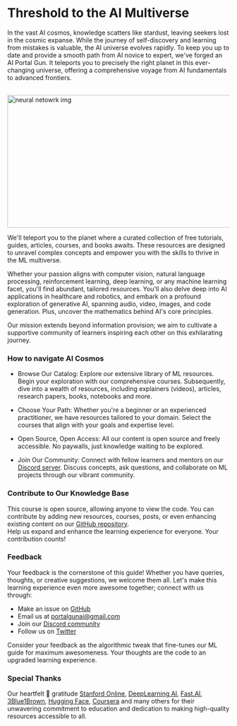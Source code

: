
# Threshold to the AI Multiverse

In the vast AI cosmos, knowledge scatters like stardust, leaving seekers lost in the cosmic expanse. While the journey of self-discovery and learning from mistakes is valuable, the AI universe evolves rapidly. To keep you up to date and provide a smooth path from AI novice to expert, we've forged an AI Portal Gun. It teleports you to precisely the right planet in this ever-changing universe, offering a comprehensive voyage from AI fundamentals to advanced frontiers.

<br/>


<div style={{ position: "relative" }}>
  <Image
    src="/static/img/llm.jpg"
    alt="neural netowrk img"
    height="300"
    width="1000"
    priority
  />
</div>

We'll teleport you to the planet where a curated collection of free tutorials, guides, articles, courses, and books awaits. These resources are designed to unravel complex concepts and empower you with the skills to thrive in the ML multiverse.

Whether your passion aligns with computer vision, natural language processing, reinforcement learning, deep learning, or any machine learning facet, you'll find abundant, tailored resources. You'll also delve deep into AI applications in healthcare and robotics, and embark on a profound exploration of generative AI, spanning audio, video, images, and code generation. Plus, uncover the mathematics behind AI's core principles.

Our mission extends beyond information provision; we aim to cultivate a supportive community of learners inspiring each other on this exhilarating journey. 

### How to navigate AI Cosmos

- Browse Our Catalog: Explore our extensive library of ML resources. Begin your exploration with our comprehensive courses. Subsequently, dive into a wealth of resources, including explainers (videos), articles, research papers, books, notebooks and more.

- Choose Your Path: Whether you're a beginner or an experienced practitioner, we have resources tailored to your domain. Select the courses that align with your goals and expertise level.

- Open Source, Open Access: All our content is open source and freely accessible. No paywalls, just knowledge waiting to be explored.

- Join Our Community: Connect with fellow learners and mentors on our [Discord server](https://discord.gg/vp4E46d3jB). Discuss concepts, ask questions, and collaborate on ML projects through our vibrant community.

### Contribute to Our Knowledge Base

This course is open source, allowing anyone to view the code. You can contribute by adding new resources, courses, posts, or even enhancing existing content on our [GitHub repository](https://github.com/AIPortalGun/AI-Portal-Gun). \
Help us expand and enhance the learning experience for everyone. Your contribution counts!


### Feedback

Your feedback is the cornerstone of this guide! Whether you have queries, thoughts, or creative suggestions, we welcome them all. Let's make this learning experience even more awesome together; connect with us through:

- Make an issue on [GitHub](https://github.com/severus27/AI-Portal-Gun/issues/new)
- Email us at [portalgunai@gmail.com](mailto:portalgunai@gmail.com)
- Join our [Discord community](https://discord.gg/vp4E46d3jB) 
- Follow us on [Twitter](https://twitter.com/AIPortalGun)

Consider your feedback as the algorithmic tweak that fine-tunes our ML guide for maximum awesomeness. Your thoughts are the code to an upgraded learning experience. 

### Special Thanks

Our heartfelt 💚 gratitude [Stanford Online](https://online.stanford.edu/), [DeepLearning AI](https://www.deeplearning.ai/), [Fast.AI](https://www.fast.ai/), [3Blue1Brown](https://www.youtube.com/@3blue1brown), [Hugging Face](https://huggingface.co/), [Coursera](http://coursera.org/) and many others for their unwavering commitment to education and dedication to making high-quality resources accessible to all.
